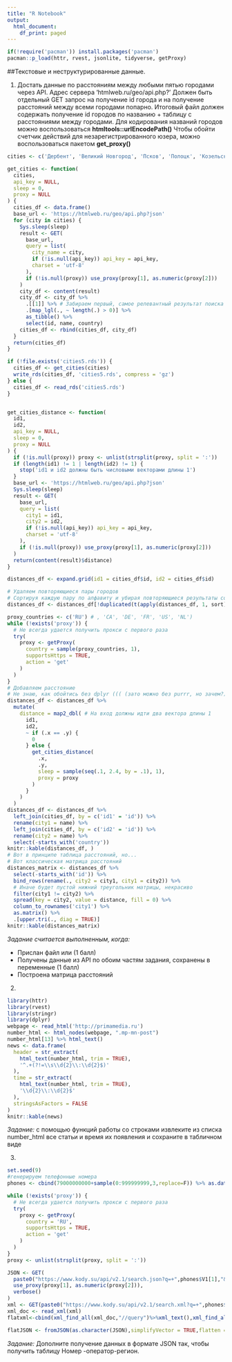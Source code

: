 ```yaml
---
title: "R Notebook"
output:
  html_document:
    df_print: paged
---
```


```r
if(!require('pacman')) install.packages('pacman')
pacman::p_load(httr, rvest, jsonlite, tidyverse, getProxy)
```

##Текстовые и неструктурированные данные. 

1. Достать данные по расстояниям между любыми пятью городами через API. Адрес сервера 'htmlweb.ru/geo/api.php?' Должен быть отдельный GET запрос на получение id города и на получение расстояний между всеми городами попарно. 
Итоговый файл должен содержать получение id городов по названию + таблицу с расстояниями между городами.
Для кодирования названий городов можно воспользоваться **htmltools::urlEncodePath()**
Чтобы обойти счетчик действий для незарегистрированного юзера, можно воспользоваться пакетом **get_proxy()**

```r
cities <- c('Дербент', 'Великий Новгород', 'Псков', 'Полоцк', 'Козельск')

get_cities <- function(
  cities,
  api_key = NULL,
  sleep = 0,
  proxy = NULL
) {
  cities_df <- data.frame()
  base_url <- 'https://htmlweb.ru/geo/api.php?json'
  for (city in cities) {
    Sys.sleep(sleep)
    result <- GET(
      base_url,
      query = list(
        city_name = city,
        if (!is.null(api_key)) api_key = api_key,
        charset = 'utf-8'
      ),
      if (!is.null(proxy)) use_proxy(proxy[1], as.numeric(proxy[2]))
    )
    city_df <- content(result)
    city_df <- city_df %>%
      .[[1]] %>% # Забираем первый, самое релевантный результат поиска
      .[map_lgl(., ~ length(.) > 0)] %>%
      as_tibble() %>%
      select(id, name, country)
    cities_df <- rbind(cities_df, city_df)
  }
  return(cities_df)
}

if (!file.exists('cities5.rds')) {
  cities_df <- get_cities(cities)
  write_rds(cities_df, 'cities5.rds', compress = 'gz')
} else {
  cities_df <- read_rds('cities5.rds')
}


get_cities_distance <- function(
  id1,
  id2,
  api_key = NULL,
  sleep = 0,
  proxy = NULL
) {
  if (!is.null(proxy)) proxy <- unlist(strsplit(proxy, split = ':'))
  if (length(id1) != 1 | length(id2) != 1) {
    stop('id1 и id2 должны быть числовыми векторами длины 1')
  }
  base_url <- 'https://htmlweb.ru/geo/api.php?json'
  Sys.sleep(sleep)
  result <- GET(
    base_url,
    query = list(
      city1 = id1,
      city2 = id2,
      if (!is.null(api_key)) api_key = api_key,
      charset = 'utf-8'
    ),
    if (!is.null(proxy)) use_proxy(proxy[1], as.numeric(proxy[2]))
  )
  return(content(result)$distance)
}

distances_df <- expand.grid(id1 = cities_df$id, id2 = cities_df$id)

# Удаляем повторяющиеся пары городов
# Сортируя каждую пару по алфавиту и убирая повторяющиеся результаты сортировки
distances_df <- distances_df[!duplicated(t(apply(distances_df, 1, sort))), ]

proxy_countries <- c('RU') # , 'CA', 'DE', 'FR', 'US', 'NL')
while (!exists('proxy')) {
  # Не всегда удается получить прокси с первого раза
  try(
    proxy <- getProxy(
      country = sample(proxy_countries, 1),
      supportsHttps = TRUE,
      action = 'get'
    )
  )
}
# Добавляем расстояние
# Не знаю, как обойтись без dplyr ((( (зато можно без purrr, но зачем?)
distances_df <- distances_df %>%
  mutate(
    distance = map2_dbl( # На вход должны идти два вектора длины 1
      id1,
      id2,
      ~ if (.x == .y) {
        0
      } else {
        get_cities_distance(
          .x,
          .y,
          sleep = sample(seq(.1, 2.4, by = .1), 1),
          proxy = proxy
        )
      }
    )
  )
distances_df <- distances_df %>%
  left_join(cities_df, by = c('id1' = 'id')) %>%
  rename(city1 = name) %>%
  left_join(cities_df, by = c('id2' = 'id')) %>%
  rename(city2 = name) %>%
  select(-starts_with('country'))
knitr::kable(distances_df, )
# Вот в принципе таблица расстояний, но...
# Вот классическая матрица расстояний
distances_matrix <- distances_df %>%
  select(-starts_with('id')) %>%
  bind_rows(rename(., city2 = city1, city1 = city2)) %>%
  # Иначе будет пустой нижний треугольник матрицы, некрасиво
  filter(city1 != city2) %>%
  spread(key = city2, value = distance, fill = 0) %>%
  column_to_rownames('city1') %>%
  as.matrix() %>%
  .[upper.tri(., diag = TRUE)]
knitr::kable(distances_matrix)
```

*Задание считается выполненным, когда: *

* Прислан файл или (1 балл)
* Получены данные из API по обоим частям задания, сохранены в переменные (1 балл)
* Построена матрица расстояний

2. 
```r
library(httr)
library(rvest)
library(stringr)
library(dplyr)
webpage <- read_html('http://primamedia.ru')
number_html <- html_nodes(webpage, ".mp-mn-post")
number_html[13] %>% html_text()
news <- data.frame(
  header = str_extract(
    html_text(number_html, trim = TRUE),
    '^.+(?!=\\s\\d{2}\\:\\d{2}$)'
  ),
  time = str_extract(
    html_text(number_html, trim = TRUE),
    '\\d{2}\\:\\d{2}$'
  ),
  stringsAsFactors = FALSE
)
knitr::kable(news)
```

*Задание:* с помощью функций работы со строками извлеките из списка number_html все статьи и время их появления и сохраните в табличном виде

3.
```r
set.seed(9)
#генерируем телефонные номера
phones <- cbind(79000000000+sample(0:999999999,3,replace=F)) %>% as.data.frame()

while (!exists('proxy')) {
  # Не всегда удается получить прокси с первого раза
  try(
    proxy <- getProxy(
      country = 'RU',
      supportsHttps = TRUE,
      action = 'get'
    )
  )
}
proxy <- unlist(strsplit(proxy, split = ':'))

JSON <- GET(
  paste0("https://www.kody.su/api/v2.1/search.json?q=+",phones$V1[1],"&key=test"),
  use_proxy(proxy[1], as.numeric(proxy[2])),
  verbose()
)
xml <- GET(paste0("https://www.kody.su/api/v2.1/search.xml?q=+",phones$V1[1],"&key=test"))
xml_doc <- read_xml(xml)
flatxml<-cbind(xml_find_all(xml_doc,"//query")%>%xml_text(),xml_find_all(xml_doc,"//numbers/number/operator")%>%xml_text(),xml_find_all(xml_doc,"//numbers/number/region")%>%xml_text())

flatJSON <- fromJSON(as.character(JSON),simplifyVector = TRUE,flatten = T)

```
*Задание:* Дополните получение данных в формате JSON так, чтобы получить таблицу Номер -оператор-регион. 



